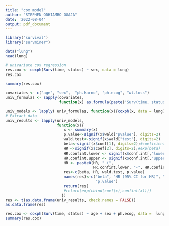 ```yaml
---
title: "cox model"
author: "STEPHEN ODHIAMBO OGAJA"
date: '2022-08-04'
output: pdf_document
---
```


```r
library("survival")
library("survminer")
```

```r
data("lung")
head(lung)
```

```R
# univariate cox regression
res.cox <- coxph(Surv(time, status) ~ sex, data = lung)
res.cox
```

```R
summary(res.cox)
```

```R
covariates <- c("age", "sex",  "ph.karno", "ph.ecog", "wt.loss")
univ_formulas <- sapply(covariates,
                        function(x) as.formula(paste('Surv(time, status)~', x)))

univ_models <- lapply( univ_formulas, function(x){coxph(x, data = lung)})
# Extract data 
univ_results <- lapply(univ_models,
                       function(x){ 
                          x <- summary(x)
                          p.value<-signif(x$wald["pvalue"], digits=2)
                          wald.test<-signif(x$wald["test"], digits=2)
                          beta<-signif(x$coef[1], digits=2);#coeficient beta
                          HR <-signif(x$coef[2], digits=2);#exp(beta)
                          HR.confint.lower <- signif(x$conf.int[,"lower .95"], 2)
                          HR.confint.upper <- signif(x$conf.int[,"upper .95"],2)
                          HR <- paste0(HR, " (", 
                                       HR.confint.lower, "-", HR.confint.upper, ")")
                          res<-c(beta, HR, wald.test, p.value)
                          names(res)<-c("beta", "HR (95% CI for HR)", "wald.test", 
                                        "p.value")
                          return(res)
                          #return(exp(cbind(coef(x),confint(x))))
                         })
res <- t(as.data.frame(univ_results, check.names = FALSE))
as.data.frame(res)
```

```R
res.cox <- coxph(Surv(time, status) ~ age + sex + ph.ecog, data =  lung)
summary(res.cox)
```










